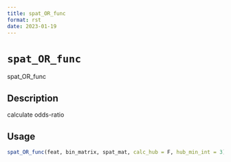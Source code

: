 ```yaml
--- 
title: spat_OR_func 
format: rst 
date: 2023-01-19 
--- 
```

# `spat_OR_func`

spat_OR_func


## Description

calculate odds-ratio


## Usage

```r
spat_OR_func(feat, bin_matrix, spat_mat, calc_hub = F, hub_min_int = 3)
```


